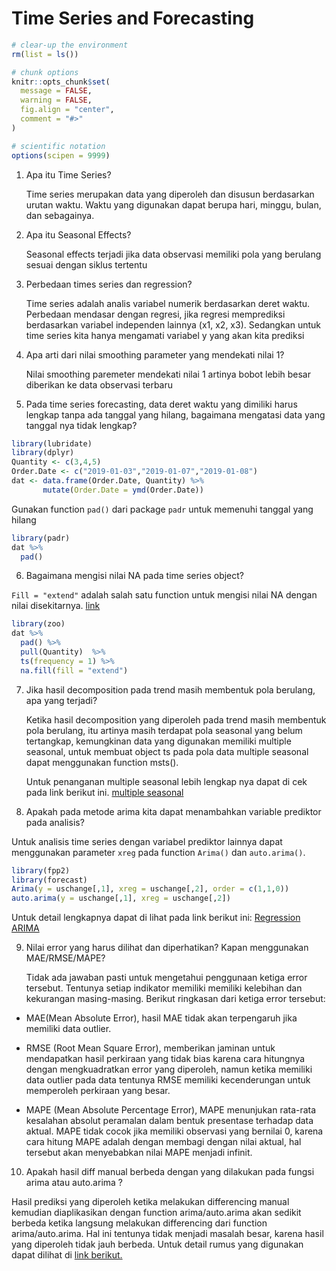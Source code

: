 # Time Series and Forecasting

```r
# clear-up the environment
rm(list = ls())

# chunk options
knitr::opts_chunk$set(
  message = FALSE,
  warning = FALSE,
  fig.align = "center",
  comment = "#>"
)

# scientific notation
options(scipen = 9999)
```

1. Apa itu Time Series?

   Time series merupakan data yang diperoleh dan disusun berdasarkan urutan waktu. Waktu yang digunakan dapat berupa hari, minggu, bulan, dan sebagainya.

2. Apa itu Seasonal Effects?

   Seasonal effects terjadi jika data observasi memiliki pola yang berulang sesuai dengan siklus tertentu

3. Perbedaan times series dan regression?

    Time series adalah analis variabel numerik berdasarkan deret waktu. Perbedaan mendasar dengan regresi, jika regresi memprediksi berdasarkan variabel independen lainnya (x1, x2, x3). Sedangkan untuk time series kita hanya mengamati variabel y yang akan kita prediksi

4. Apa arti dari nilai smoothing parameter yang mendekati nilai 1?

    Nilai smoothing paremeter mendekati nilai 1 artinya bobot lebih besar diberikan ke data observasi terbaru

5. Pada time series forecasting, data deret waktu yang dimiliki harus lengkap tanpa ada tanggal yang hilang, bagaimana mengatasi data yang tanggal nya tidak lengkap?

```r
library(lubridate)
library(dplyr)
Quantity <- c(3,4,5)
Order.Date <- c("2019-01-03","2019-01-07","2019-01-08") 
dat <- data.frame(Order.Date, Quantity) %>% 
       mutate(Order.Date = ymd(Order.Date)) 
```

Gunakan function `pad()` dari package `padr` untuk memenuhi tanggal yang hilang
```r
library(padr)
dat %>% 
  pad()
```

6. Bagaimana mengisi nilai NA pada time series object?

`Fill = "extend"` adalah salah satu function untuk mengisi nilai NA dengan nilai disekitarnya. [link](https://drive.google.com/file/d/1J7yIsONtK9z3fDvkxnWiEHEoWVE1zdBS/view?usp=sharing)
```r
library(zoo)
dat %>% 
  pad() %>% 
  pull(Quantity)  %>% 
  ts(frequency = 1) %>% 
  na.fill(fill = "extend") 
```

7. Jika hasil decomposition pada trend masih membentuk pola berulang, apa yang terjadi?

   Ketika hasil decomposition yang diperoleh pada trend masih membentuk pola berulang, itu artinya masih terdapat pola seasonal yang belum tertangkap, kemungkinan data yang digunakan memiliki multiple seasonal, untuk membuat object ts pada pola data multiple seasonal dapat menggunakan function msts(). 
   
   Untuk penanganan multiple seasonal lebih lengkap nya dapat di cek pada link berikut ini. [multiple seasonal](https://algotech.netlify.com/blog/multiple-seasonal/)

8. Apakah pada metode arima kita dapat menambahkan variable prediktor pada analisis?

Untuk analisis time series dengan variabel prediktor lainnya dapat menggunakan parameter `xreg` pada function `Arima()` dan `auto.arima()`.
```r
library(fpp2)
library(forecast)
Arima(y = uschange[,1], xreg = uschange[,2], order = c(1,1,0))
auto.arima(y = uschange[,1], xreg = uschange[,2])
```

Untuk detail lengkapnya dapat di lihat pada link berikut ini: [Regression ARIMA](https://otexts.com/fpp2/regarima.html)

9. Nilai error yang harus dilihat dan diperhatikan? Kapan menggunakan MAE/RMSE/MAPE?

   Tidak ada jawaban pasti untuk mengetahui penggunaan ketiga error tersebut. Tentunya setiap indikator memiliki memiliki kelebihan dan kekurangan masing-masing. Berikut ringkasan dari ketiga error tersebut:

  -  MAE(Mean Absolute Error), hasil MAE tidak akan terpengaruh jika memiliki data outlier.

  -  RMSE (Root Mean Square Error), memberikan jaminan untuk mendapatkan hasil perkiraan yang tidak bias karena cara hitungnya dengan mengkuadratkan error yang diperoleh, namun ketika memiliki data outlier pada data tentunya RMSE memiliki kecenderungan untuk memperoleh perkiraan yang besar.

  -  MAPE (Mean Absolute Percentage Error), MAPE menunjukan rata-rata kesalahan absolut peramalan dalam bentuk presentase terhadap data aktual. MAPE tidak cocok jika memiliki observasi yang bernilai 0, karena cara hitung MAPE adalah dengan membagi dengan nilai aktual, hal tersebut akan menyebabkan nilai MAPE menjadi infinit.

10. Apakah hasil diff manual berbeda dengan yang dilakukan pada fungsi arima atau auto.arima ?

   Hasil prediksi yang diperoleh ketika melakukan differencing manual kemudian diaplikasikan dengan function arima/auto.arima akan sedikit berbeda ketika langsung melakukan differencing dari function arima/auto.arima. Hal ini tentunya tidak menjadi masalah besar, karena hasil yang diperoleh tidak jauh berbeda. Untuk detail rumus yang digunakan dapat dilihat di [link berikut.](https://stats.stackexchange.com/questions/32634/difference-time-series-before-arima-or-within-arima)

